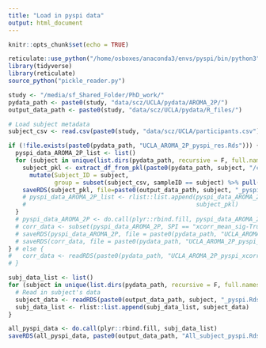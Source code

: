 ```yaml
---
title: "Load in pyspi data"
output: html_document
---
```


```r
knitr::opts_chunk$set(echo = TRUE)
```

```r
reticulate::use_python("/home/osboxes/anaconda3/envs/pyspi/bin/python3")
library(tidyverse)
library(reticulate)
source_python("pickle_reader.py")

study <- "/media/sf_Shared_Folder/PhD_work/"
pydata_path <- paste0(study, "data/scz/UCLA/pydata/AROMA_2P/")
output_data_path <- paste0(study, "data/scz/UCLA/pydata/R_files/")

# Load subject metadata
subject_csv <- read.csv(paste0(study, "data/scz/UCLA/participants.csv"))
```



```r
if (!file.exists(paste0(pydata_path, "UCLA_AROMA_2P_pyspi_res.Rds"))) {
  pyspi_data_AROMA_2P_list <- list()
  for (subject in unique(list.dirs(pydata_path, recursive = F, full.names = F))) {
    subject_pkl <- extract_df_from_pkl(paste0(pydata_path, subject, "/calc.pkl")) %>%
      mutate(Subject_ID = subject,
             group = subset(subject_csv, sampleID == subject) %>% pull(diagnosis))
    saveRDS(subject_pkl, file=paste0(output_data_path, subject, "_pyspi.Rds"))
    # pyspi_data_AROMA_2P_list <- rlist::list.append(pyspi_data_AROMA_2P_list,
    #                                                subject_pkl)
  }
  # pyspi_data_AROMA_2P <- do.call(plyr::rbind.fill, pyspi_data_AROMA_2P_list)
  # corr_data <- subset(pyspi_data_AROMA_2P, SPI == "xcorr_mean_sig-True")
  # saveRDS(pyspi_data_AROMA_2P, file = paste0(pydata_path, "UCLA_AROMA_2P_pyspi_res.Rds"))
  # saveRDS(corr_data, file = paste0(pydata_path, "UCLA_AROMA_2P_pyspi_xcorr.Rds"))
} # else {
#   corr_data <- readRDS(paste0(pydata_path, "UCLA_AROMA_2P_pyspi_xcorr.Rds"))
# }
```

```r
subj_data_list <- list()
for (subject in unique(list.dirs(pydata_path, recursive = F, full.names = F))) {
  # Read in subject's data
  subject_data <- readRDS(paste0(output_data_path, subject, "_pyspi.Rds"))
  subj_data_list <- rlist::list.append(subj_data_list, subject_data)
}

all_pyspi_data <- do.call(plyr::rbind.fill, subj_data_list)
saveRDS(all_pyspi_data, paste0(output_data_path, "All_subject_pyspi.Rds"))
```

